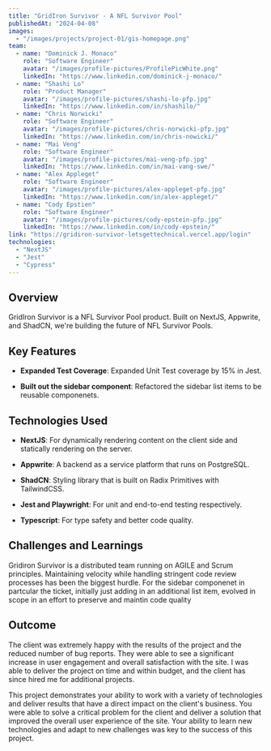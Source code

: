 ```yaml
---
title: "GridIron Survivor - A NFL Survivor Pool"
publishedAt: "2024-04-08"
images:
  - "/images/projects/project-01/gis-homepage.png"
team:
  - name: "Dominick J. Monaco"
    role: "Software Engineer"
    avatar: "/images/profile-pictures/ProfilePicWhite.png"
    linkedIn: "https://www.linkedin.com/dominick-j-monaco/"
  - name: "Shashi Lo"
    role: "Product Manager"
    avatar: "/images/profile-pictures/shashi-lo-pfp.jpg"
    linkedIn: "https://www.linkedin.com/in/shashilo/"
  - name: "Chris Norwicki"
    role: "Software Engineer"
    avatar: "/images/profile-pictures/chris-norwicki-pfp.jpg"
    linkedIn: "https://www.linkedin.com/in/chris-nowicki/"
  - name: "Mai Veng"
    role: "Software Engineer"
    avatar: "/images/profile-pictures/mai-veng-pfp.jpg"
    linkedIn: "https://www.linkedin.com/in/mai-vang-swe/"
  - name: "Alex Appleget"
    role: "Software Engineer"
    avatar: "/images/profile-pictures/alex-appleget-pfp.jpg"
    linkedIn: "https://www.linkedin.com/in/alex-appleget/"
  - name: "Cody Epstien"
    role: "Software Engineer"
    avatar: "/images/profile-pictures/cody-epstein-pfp.jpg"
    linkedIn: "https://www.linkedin.com/in/cody-epstein/"
link: "https://gridiron-survivor-letsgettechnical.vercel.app/login"
technologies:
  - "NextJS"
  - "Jest"
  - "Cypress"
---
```


## Overview

GridIron Survivor is a NFL Survivor Pool product. Built on NextJS, Appwrite, and ShadCN, we're building the future of NFL Survivor Pools.

## Key Features

- **Expanded Test Coverage**: Expanded Unit Test coverage by 15% in Jest.

- **Built out the sidebar component**: Refactored the sidebar list items to be reusable componenets.

## Technologies Used

- **NextJS**: For dynamically rendering content on the client side and statically rendering on the server.

- **Appwrite**: A backend as a service platform that runs on PostgreSQL.

- **ShadCN**: Styling library that is built on Radix Primitives with TailwindCSS.

- **Jest and Playwright**: For unit and end-to-end testing respectively.

- **Typescript**: For type safety and better code quality.

## Challenges and Learnings

Gridiron Survivor is a distributed team running on AGILE and Scrum principles. Maintaining velocity while handling stringent code review processes has been the biggest hurdle. For the sidebar componenet in partcular the ticket, initially just adding in an additional list item, evolved in scope in an effort to preserve and maintin code quality

## Outcome

The client was extremely happy with the results of the project and the reduced number of bug reports. They were able to see a significant increase in user engagement and overall satisfaction with the site. I was able to deliver the project on time and within budget, and the client has since hired me for additional projects.

This project demonstrates your ability to work with a variety of technologies and deliver results that have a direct impact on the client's business. You were able to solve a critical problem for the client and deliver a solution that improved the overall user experience of the site. Your ability to learn new technologies and adapt to new challenges was key to the success of this project.
